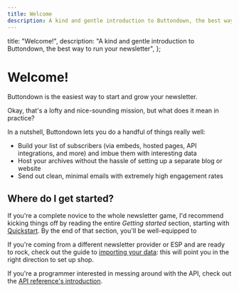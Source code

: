 ```yaml
---
title: Welcome
description: A kind and gentle introduction to Buttondown, the best way to run your newsletter.
---
```



  title: "Welcome!",
  description:
    "A kind and gentle introduction to Buttondown, the best way to run your newsletter",
};

# Welcome!

Buttondown is the easiest way to start and grow your newsletter.

Okay, that's a lofty and nice-sounding mission, but what does it mean in practice?

In a nutshell, Buttondown lets you do a handful of things really well:

- Build your list of subscribers (via embeds, hosted pages, API integrations, and more) and imbue them with interesting data
- Host your archives without the hassle of setting up a separate blog or website
- Send out clean, minimal emails with extremely high engagement rates

## Where do I get started?

If you're a complete novice to the whole newsletter game, I'd recommend kicking things off by reading the entire _Getting started_ section, starting with [Quickstart](/getting-started/quickstart). By the end of that section, you'll be well-equipped to

If you're coming from a different newsletter provider or ESP and are ready to rock, check out the guide to [importing your data](/getting-started/importing-your-data):
this will point you in the right direction to set up shop.

If you're a programmer interested in messing around with the API, check out the [API reference's introduction](/api-reference/introduction).
